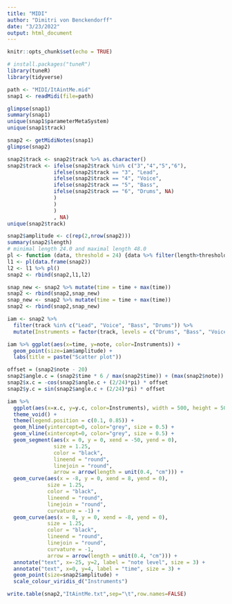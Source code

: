 ---
title: "MIDI"
author: "Dimitri von Benckendorff"
date: "3/23/2022"
output: html_document
---

```{r setup, include=FALSE}
knitr::opts_chunk$set(echo = TRUE)
```

```{r}
# install.packages("tuneR")
library(tuneR)
library(tidyverse)
```

```{r}
path <- "MIDI/ItAintMe.mid"
snap1 <- readMidi(file=path)
```

```{r}
glimpse(snap1)
summary(snap1)
unique(snap1$parameterMetaSystem)
unique(snap1$track)
```

```{r}
snap2 <- getMidiNotes(snap1)
glimpse(snap2)
```

```{r ItAintMe}
snap2$track <- snap2$track %>% as.character()
snap2$track <- ifelse(snap2$track %in% c("3","4","5","6"),
               ifelse(snap2$track == "3", "Lead",
               ifelse(snap2$track == "4", "Voice",
               ifelse(snap2$track == "5", "Bass",
               ifelse(snap2$track == "6", "Drums", NA)
               )
               )
               )
               , NA)
unique(snap2$track)
```

```{r rad.chart comet effect}
snap2$amplitude <- c(rep(2,nrow(snap2)))
summary(snap2$length)
# minimal length 24.0 and maximal length 48.0
pl <- function (data, threshold = 24) {data %>% filter(length>threshold) %>% mutate(length = length - threshold, time = time + threshold, amplitude = amplitude*(99/100))}
l1 <- pl(data.frame(snap2))
l2 <- l1 %>% pl()
snap2 <- rbind(snap2,l1,l2)

snap_new <- snap2 %>% mutate(time = time + max(time))
snap2 <- rbind(snap2,snap_new)
snap_new <- snap2 %>% mutate(time = time + max(time))
snap2 <- rbind(snap2,snap_new)
```

```{r}
iam <- snap2 %>%
  filter(track %in% c("Lead", "Voice", "Bass", "Drums")) %>%
  mutate(Instruments = factor(track, levels = c("Drums", "Bass", "Voice", "Lead")))
```

```{r scatter plot}
iam %>% ggplot(aes(x=time, y=note, color=Instruments)) +
  geom_point(size=iam$amplitude) +
  labs(title = paste("Scatter plot"))
```

```{r}
offset = (snap2$note - 20)
snap2$angle.c = (snap2$time * 6 / max(snap2$time)) + (max(snap2$note)) # ranging from 0. to 6
snap2$x.c = -cos(snap2$angle.c + (2/24)*pi) * offset
snap2$y.c = sin(snap2$angle.c + (2/24)*pi) * offset
```

```{r rad.chart comet effect vis}
iam %>%
  ggplot(aes(x=x.c, y=y.c, color=Instruments), width = 500, height = 500) +
  theme_void() + 
  theme(legend.position = c(0.1, 0.85)) + 
  geom_hline(yintercept=0, color="grey", size = 0.5) +
  geom_vline(xintercept=0, color="grey", size = 0.5) +
  geom_segment(aes(x = 0, y = 0, xend = -50, yend = 0),
               size = 1.25,
               color = "black",
               lineend = "round",
               linejoin = "round",
               arrow = arrow(length = unit(0.4, "cm"))) +
  geom_curve(aes(x = -8, y = 0, xend = 8, yend = 0),
             size = 1.25,
             color = "black",
             lineend = "round",
             linejoin = "round",
             curvature = -1) +
  geom_curve(aes(x = 8, y = 0, xend = -8, yend = 0),
             size = 1.25,
             color = "black",
             lineend = "round",
             linejoin = "round",
             curvature = -1,
             arrow = arrow(length = unit(0.4, "cm"))) +
  annotate("text", x=-25, y=2, label = "note level", size = 3) +
  annotate("text", x=0, y=4, label = "time", size = 3) +
  geom_point(size=snap2$amplitude) + 
  scale_colour_viridis_d("Instruments")
```

```{r}
write.table(snap2,"ItAintMe.txt",sep="\t",row.names=FALSE)
```






